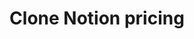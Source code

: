 ---
title: "Clone Notion pricing"
description:
  "Replicate Notion's per-seat pricing model with Lago."
---